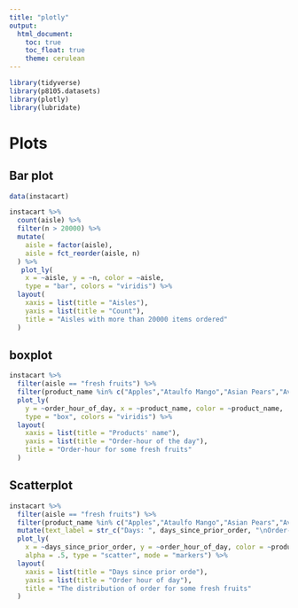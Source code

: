 ```yaml
---
title: "plotly"
output: 
  html_document:
    toc: true
    toc_float: true
    theme: cerulean
---
```


```r
library(tidyverse)
library(p8105.datasets)
library(plotly)
library(lubridate)
```

# Plots

## Bar plot
```r
data(instacart) 

instacart %>% 
  count(aisle) %>% 
  filter(n > 20000) %>% 
  mutate(
    aisle = factor(aisle),
    aisle = fct_reorder(aisle, n)
  ) %>% 
   plot_ly(
    x = ~aisle, y = ~n, color = ~aisle, 
    type = "bar", colors = "viridis") %>% 
  layout(
    xaxis = list(title = "Aisles"),
    yaxis = list(title = "Count"),
    title = "Aisles with more than 20000 items ordered"
  )
```

## boxplot

```r
instacart %>% 
  filter(aisle == "fresh fruits") %>% 
  filter(product_name %in% c("Apples","Ataulfo Mango","Asian Pears","Avocado","Bag of Lemons")) %>% 
  plot_ly(
    y = ~order_hour_of_day, x = ~product_name, color = ~product_name, 
    type = "box", colors = "viridis") %>%
  layout(
    xaxis = list(title = "Products' name"),
    yaxis = list(title = "Order-hour of the day"),
    title = "Order-hour for some fresh fruits"
  )
```

## Scatterplot
```r
instacart %>% 
  filter(aisle == "fresh fruits") %>% 
  filter(product_name %in% c("Apples","Ataulfo Mango","Asian Pears","Avocado","Bag of Lemons")) %>% 
  mutate(text_label = str_c("Days: ", days_since_prior_order, "\nOrder-hour: ", order_hour_of_day)) %>%
  plot_ly(
    x = ~days_since_prior_order, y = ~order_hour_of_day, color = ~product_name, text = ~text_label,
    alpha = .5, type = "scatter", mode = "markers") %>% 
  layout(
    xaxis = list(title = "Days since prior orde"),
    yaxis = list(title = "Order hour of day"),
    title = "The distribution of order for some fresh fruits"
  )

```